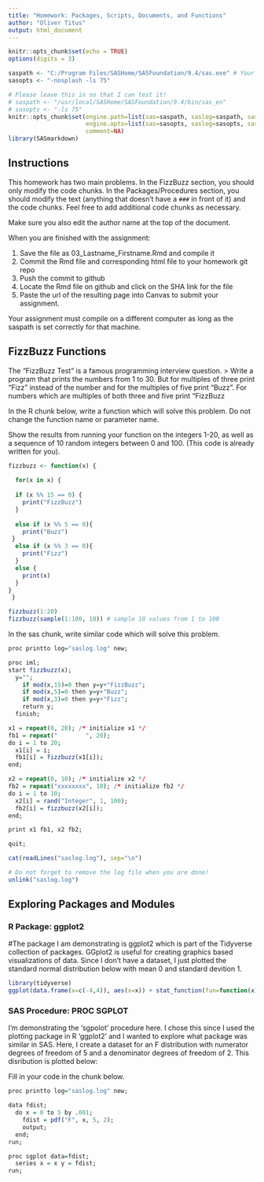 ```yaml
---
title: "Homework: Packages, Scripts, Documents, and Functions"
author: "Oliver Titus"
output: html_document
---
```


```r
knitr::opts_chunk$set(echo = TRUE)
options(digits = 3)
```

```r
saspath <- "C:/Program Files/SASHome/SASFoundation/9.4/sas.exe" # Your SAS path goes here
sasopts <- "-nosplash -ls 75"

# Please leave this in so that I can test it!
# saspath <- "/usr/local/SASHome/SASFoundation/9.4/bin/sas_en" 
# sasopts <- "-ls 75"
knitr::opts_chunk$set(engine.path=list(sas=saspath, saslog=saspath, sashtml=saspath),
                      engine.opts=list(sas=sasopts, saslog=sasopts, sashtml=sasopts), 
                      comment=NA)
library(SASmarkdown)
```

## Instructions
This homework has two main problems. In the FizzBuzz section, you should only modify the code chunks. In the Packages/Procedures section, you should modify the text (anything that doesn't have a `###` in front of it) and the code chunks. Feel free to add additional code chunks as necessary.

Make sure you also edit the author name at the top of the document. 

When you are finished with the assignment: 

1. Save the file as 03_Lastname_Firstname.Rmd and compile it
2. Commit the Rmd file and corresponding html file to your homework git repo
3. Push the commit to github
4. Locate the Rmd file on github and click on the SHA link for the file
5. Paste the url of the resulting page into Canvas to submit your assignment.

Your assignment must compile on a different computer as long as the saspath is set correctly for that machine.

## FizzBuzz Functions

The "FizzBuzz Test" is a famous programming interview question. 
> Write a program that prints the numbers from 1 to 30. But for multiples of three print “Fizz” instead of the number and for the multiples of five print “Buzz”. For numbers which are multiples of both three and five print “FizzBuzz

In the R chunk below, write a function which will solve this problem. Do not change the function name or parameter name. 

Show the results from running your function on the integers 1-20, as well as a sequence of 10 random integers between 0 and 100. (This code is already written for you).

```r
fizzbuzz <- function(x) {
  
  for(x in x) {
  
  if (x %% 15 == 0) {
    print("FizzBuzz")
  }
  
  else if (x %% 5 == 0){
    print("Buzz")
 }
  else if (x %% 3 == 0){
    print("Fizz")
  }
  else {
    print(x)
  } 
}
 }
```

```r
fizzbuzz(1:20)
fizzbuzz(sample(1:100, 10)) # sample 10 values from 1 to 100
```

In the sas chunk, write similar code which will solve this problem.

```r
proc printto log="saslog.log" new;

proc iml;
start fizzbuzz(x);
  y="";
    if mod(x,15)=0 then y=y+"FizzBuzz";
    if mod(x,5)=0 then y=y+"Buzz";
    if mod(x,3)=0 then y=y+"Fizz";
    return y;
  finish;

x1 = repeat(0, 20); /* initialize x1 */
fb1 = repeat("        ", 20);
do i = 1 to 20;
  x1[i] = i;
  fb1[i] = fizzbuzz(x1[i]);
end;

x2 = repeat(0, 10); /* initialize x2 */
fb2 = repeat("xxxxxxxx", 10); /* initialize fb2 */
do i = 1 to 10;
  x2[i] = rand("Integer", 1, 100);
  fb2[i] = fizzbuzz(x2[i]);
end;

print x1 fb1, x2 fb2;

quit;
```

```r
cat(readLines("saslog.log"), sep="\n")
```


```r
# Do not forget to remove the log file when you are done!
unlink("saslog.log")
```


## Exploring Packages and Modules

### R Package: ggplot2
#The package I am demonstrating is ggplot2 which is part of the Tidyverse collection of packages. GGplot2 is useful for creating graphics based visualizations of data. Since I don't have a dataset, I just plotted the standard normal distribution below with mean 0 and standard devition 1. 

```r
library(tidyverse)
ggplot(data.frame(x=c(-4,4)), aes(x=x)) + stat_function(fun=function(x) dnorm(x, mean=0, sd=1))
```
 


### SAS Procedure: PROC SGPLOT

I'm demonstrating the 'sgpolot' procedure here. I chose this since I used the plotting package in R 'ggplot2' and I wanted to explore what package was similar in SAS. Here, I create a dataset for an F distribution with numerator degrees of freedom of 5 and a denominator degrees of freedom of 2. This disribution is plotted below: 

Fill in your code in the chunk below.
```r
proc printto log="saslog.log" new;

data fdist;
  do x = 0 to 5 by .001;
    fdist = pdf("F", x, 5, 2);
    output;
  end;
run;

proc sgplot data=fdist;
  series x = x y = fdist;
run;
```
